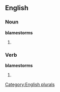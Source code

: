 
==English==

===Noun===
'''blamestorms'''

# {{plural of |[[blamestorm]]}}

===Verb===
'''blamestorms'''

# {{third-person singular of|[[blamestorm]]}}

[[Category:English plurals]]
